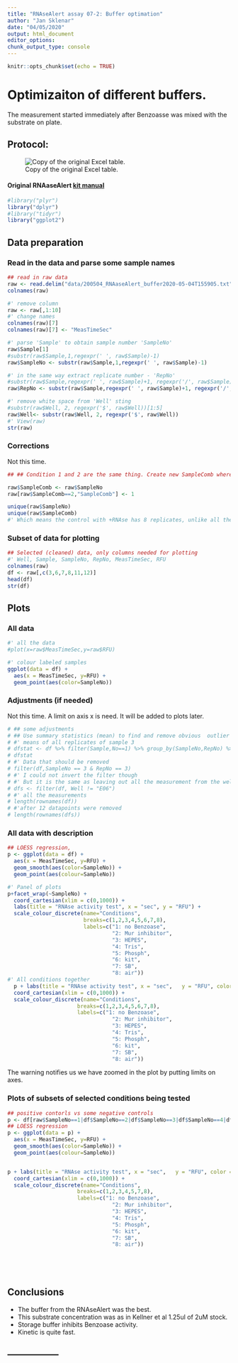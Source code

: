 ```yaml
---
title: "RNAseAlert assay 07-2: Buffer optimation"
author: "Jan Sklenar"
date: "04/05/2020"
output: html_document
editor_options: 
chunk_output_type: console
---
```


```r
knitr::opts_chunk$set(echo = TRUE)
```
# Optimizaiton of different buffers. 
The measurement started immediately after Benzoasse was mixed with the substrate on plate.


## Protocol:
![Copy of the original Excel table.](data/protocol7.svg)

#### Original RNAaseAlert [kit manual](https://www.thermofisher.com/document-connect/document-connect.html?url=https%3A%2F%2Fassets.thermofisher.com%2FTFS-Assets%2FLSG%2Fmanuals%2Ffm_1964.pdf&title=Uk5hc2VBbGVydCZ0cmFkZTsgTGFiIFRlc3QgS2l0IEluc3RydWN0aW9uIE1hbnVhbA==)


```r
#library("plyr")
library("dplyr")
#library("tidyr")
library("ggplot2")
```

## Data preparation
### Read in the data and parse some sample names 
```r
## read in raw data
raw <- read.delim("data/200504_RNAaseAlert_buffer2020-05-04T155905.txt",stringsAsFactors = FALSE)
colnames(raw)

#' remove column
raw <- raw[,1:10]
#' change names
colnames(raw)[7]
colnames(raw)[7] <- "MeasTimeSec"

#' parse 'Sample' to obtain sample number 'SampleNo'
raw$Sample[1]
#substr(raw$Sample,1,regexpr(' ', raw$Sample)-1) 
raw$SampleNo <- substr(raw$Sample,1,regexpr(' ', raw$Sample)-1)

#' in the same way extract replicate number - 'RepNo'
#substr(raw$Sample,regexpr(' ', raw$Sample)+1, regexpr('/', raw$Sample)-1)
raw$RepNo <- substr(raw$Sample,regexpr(' ', raw$Sample)+1, regexpr('/', raw$Sample)-1)

#' remove white space from 'Well' sting
#substr(raw$Well, 2, regexpr('$', raw$Well))[1:5]
raw$Well<- substr(raw$Well, 2, regexpr('$', raw$Well))
#' View(raw) 
str(raw)
```

### Corrections
Not this time.

```r
## ## Condition 1 and 2 are the same thing. Create new SampleComb where 2 is replace with 1

raw$SampleComb <- raw$SampleNo 
raw[raw$SampleComb==2,"SampleComb"] <- 1

unique(raw$SampleNo)
unique(raw$SampleComb)
#' Which means the control with +RNAse has 8 replicates, unlike all the other conditions that has only 4. 
```



### Subset of data for plotting
```r
## Selected (cleaned) data, only columns needed for plotting
#' Well, Sample, SampleNo, RepNo, MeasTimeSec, RFU
colnames(raw)
df <- raw[,c(3,6,7,8,11,12)] 
head(df) 
str(df)
```
## Plots
### All data
```r
#' all the data
#plot(x=raw$MeasTimeSec,y=raw$RFU)

#' colour labeled samples
ggplot(data = df) +
  aes(x = MeasTimeSec, y=RFU) +
  geom_point(aes(color=SampleNo))
```

### Adjustments (if needed)
Not this time. A limit on axis x is need. It will be added to plots later.

```r
# ## some adjustments
# ## Use summary statistics (mean) to find and remove obvious  outlier in  sample 3
# #' means of all replicates of sample 3 
# dfstat <- df %>% filter(Sample,No==1) %>% group_by(SampleNo,RepNo) %>% summarise(mean=mean(RFU))
# dfstat
# #' Data that should be removed
# filter(df,SampleNo == 3 & RepNo == 3)
# #' I could not invert the filter though
# #' But it is the same as leaving out all the measurement from the well E01
# dfs <- filter(df, Well != "E06")
# #' all the measurements
# length(rownames(df))
# #'after 12 datapoints were removed
# length(rownames(dfs))
```

### All data with description

```r
## LOESS regression,
p <- ggplot(data = df) + 
  aes(x = MeasTimeSec, y=RFU) +
  geom_smooth(aes(color=SampleNo)) +
  geom_point(aes(colour=SampleNo))

#' Panel of plots
p+facet_wrap(~SampleNo) +
  coord_cartesian(xlim = c(0,1000)) +
  labs(title = "RNAse activity test", x = "sec", y = "RFU") +
  scale_colour_discrete(name="Conditions",
                        breaks=c(1,2,3,4,5,6,7,8),
                        labels=c("1: no Benzoase",
                                 "2: Mur inhibitor",
                                 "3: HEPES",
                                 "4: Tris",
                                 "5: Phosph",
                                 "6: kit",
                                 "7: SB",
                                 "8: air"))
#' All conditions together
  p + labs(title = "RNAse activity test", x = "sec",   y = "RFU", color = "Legend Title\n") +
  coord_cartesian(xlim = c(0,1000)) +
  scale_colour_discrete(name="Conditions",
                      breaks=c(1,2,3,4,5,6,7,8),
                      labels=c("1: no Benzoase",
                                 "2: Mur inhibitor",
                                 "3: HEPES",
                                 "4: Tris",
                                 "5: Phosph",
                                 "6: kit",
                                 "7: SB",
                                 "8: air"))


```

The warning notifies us we have zoomed in the plot by putting limits on axes.

### Plots of subsets of selected conditions being tested

```r

## positive contorls vs some negative controls
p <- df[raw$SampleNo==1|df$SampleNo==2|df$SampleNo==3|df$SampleNo==4|df$SampleNo==5|df$SampleNo==6|df$SampleNo==7|df$SampleNo==8,]
## LOESS regression
p <- ggplot(data = p) +
  aes(x = MeasTimeSec, y=RFU) +
  geom_smooth(aes(color=SampleNo)) +
  geom_point(aes(colour=SampleNo))


p + labs(title = "RNAse activity test", x = "sec",   y = "RFU", color = "Legend Title\n") +
  coord_cartesian(xlim = c(0,1000)) +
  scale_colour_discrete(name="Conditions",
                      breaks=c(1,2,3,4,5,7,8),
                      labels=c("1: no Benzoase",
                                 "2: Mur inhibitor",
                                 "3: HEPES",
                                 "4: Tris",
                                 "5: Phosph",
                                 "6: kit",
                                 "7: SB",
                                 "8: air"))


  
    
```

## Conclusions

- The buffer from the RNAseAlert was the best.
- This substrate concentration was as in Kellner et al 1.25ul of 2uM stock.
- Storage buffer inhibits Benzoase activity.
- Kinetic is quite fast.



-----------------  
-----------------



